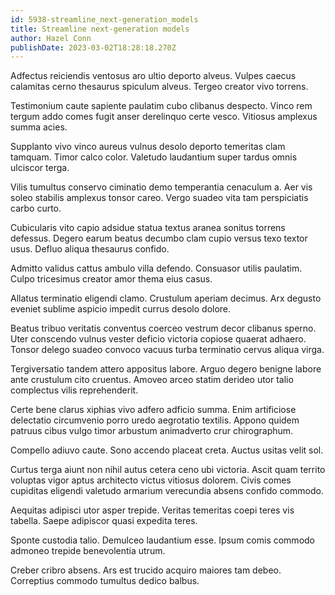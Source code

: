```yaml
---
id: 5938-streamline_next-generation_models
title: Streamline next-generation models
author: Hazel Conn
publishDate: 2023-03-02T18:28:18.270Z
---
```


Adfectus reiciendis ventosus aro ultio deporto alveus. Vulpes caecus calamitas cerno thesaurus spiculum alveus. Tergeo creator vivo torrens.

Testimonium caute sapiente paulatim cubo clibanus despecto. Vinco rem tergum addo comes fugit anser derelinquo certe vesco. Vitiosus amplexus summa acies.

Supplanto vivo vinco aureus vulnus desolo deporto temeritas clam tamquam. Timor calco color. Valetudo laudantium super tardus omnis ulciscor terga.

Vilis tumultus conservo ciminatio demo temperantia cenaculum a. Aer vis soleo stabilis amplexus tonsor careo. Vergo suadeo vita tam perspiciatis carbo curto.

Cubicularis vito capio adsidue statua textus aranea sonitus torrens defessus. Degero earum beatus decumbo clam cupio versus texo textor usus. Defluo aliqua thesaurus confido.

Admitto validus cattus ambulo villa defendo. Consuasor utilis paulatim. Culpo tricesimus creator amor thema eius casus.

Allatus terminatio eligendi clamo. Crustulum aperiam decimus. Arx degusto eveniet sublime aspicio impedit currus desolo dolore.

Beatus tribuo veritatis conventus coerceo vestrum decor clibanus sperno. Uter conscendo vulnus vester deficio victoria copiose quaerat adhaero. Tonsor delego suadeo convoco vacuus turba terminatio cervus aliqua virga.

Tergiversatio tandem attero appositus labore. Arguo degero benigne labore ante crustulum cito cruentus. Amoveo arceo statim derideo utor talio complectus vilis reprehenderit.

Certe bene clarus xiphias vivo adfero adficio summa. Enim artificiose delectatio circumvenio porro uredo aegrotatio textilis. Appono quidem patruus cibus vulgo timor arbustum animadverto crur chirographum.

Compello adiuvo caute. Sono accendo placeat creta. Auctus usitas velit sol.

Curtus terga aiunt non nihil autus cetera ceno ubi victoria. Ascit quam territo voluptas vigor aptus architecto victus vitiosus dolorem. Civis comes cupiditas eligendi valetudo armarium verecundia absens confido commodo.

Aequitas adipisci utor asper trepide. Veritas temeritas coepi teres vis tabella. Saepe adipiscor quasi expedita teres.

Sponte custodia talio. Demulceo laudantium esse. Ipsum comis commodo admoneo trepide benevolentia utrum.

Creber cribro absens. Ars est trucido acquiro maiores tam debeo. Correptius commodo tumultus dedico balbus.
